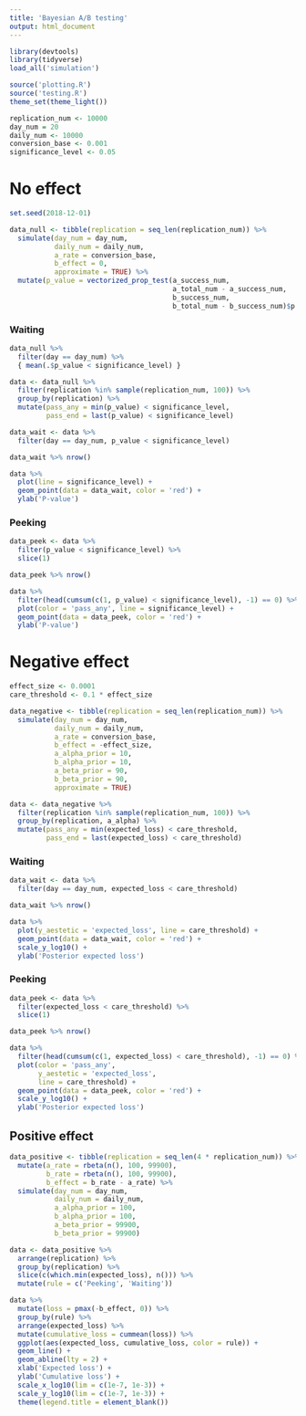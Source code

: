 ```yaml
---
title: 'Bayesian A/B testing'
output: html_document
---
```


```r
library(devtools)
library(tidyverse)
load_all('simulation')

source('plotting.R')
source('testing.R')
theme_set(theme_light())
```

```r
replication_num <- 10000
day_num = 20
daily_num <- 10000
conversion_base <- 0.001
significance_level <- 0.05
```

# No effect

```r
set.seed(2018-12-01)

data_null <- tibble(replication = seq_len(replication_num)) %>%
  simulate(day_num = day_num,
           daily_num = daily_num,
           a_rate = conversion_base,
           b_effect = 0,
           approximate = TRUE) %>%
  mutate(p_value = vectorized_prop_test(a_success_num,
                                        a_total_num - a_success_num,
                                        b_success_num,
                                        b_total_num - b_success_num)$p.value)
```

### Waiting

```r
data_null %>%
  filter(day == day_num) %>%
  { mean(.$p_value < significance_level) }
```

```r
data <- data_null %>%
  filter(replication %in% sample(replication_num, 100)) %>%
  group_by(replication) %>%
  mutate(pass_any = min(p_value) < significance_level,
         pass_end = last(p_value) < significance_level)

data_wait <- data %>%
  filter(day == day_num, p_value < significance_level)

data_wait %>% nrow()
```

```r
data %>%
  plot(line = significance_level) +
  geom_point(data = data_wait, color = 'red') +
  ylab('P-value')
```

### Peeking

```r
data_peek <- data %>%
  filter(p_value < significance_level) %>%
  slice(1)

data_peek %>% nrow()
```

```r
data %>%
  filter(head(cumsum(c(1, p_value) < significance_level), -1) == 0) %>%
  plot(color = 'pass_any', line = significance_level) +
  geom_point(data = data_peek, color = 'red') +
  ylab('P-value')
```

# Negative effect

```r
effect_size <- 0.0001
care_threshold <- 0.1 * effect_size

data_negative <- tibble(replication = seq_len(replication_num)) %>%
  simulate(day_num = day_num,
           daily_num = daily_num,
           a_rate = conversion_base,
           b_effect = -effect_size,
           a_alpha_prior = 10,
           b_alpha_prior = 10,
           a_beta_prior = 90,
           b_beta_prior = 90,
           approximate = TRUE)

data <- data_negative %>%
  filter(replication %in% sample(replication_num, 100)) %>%
  group_by(replication, a_alpha) %>%
  mutate(pass_any = min(expected_loss) < care_threshold,
         pass_end = last(expected_loss) < care_threshold)
```

### Waiting

```r
data_wait <- data %>%
  filter(day == day_num, expected_loss < care_threshold)

data_wait %>% nrow()
```

```r
data %>%
  plot(y_aestetic = 'expected_loss', line = care_threshold) +
  geom_point(data = data_wait, color = 'red') +
  scale_y_log10() +
  ylab('Posterior expected loss')
```

### Peeking

```r
data_peek <- data %>%
  filter(expected_loss < care_threshold) %>%
  slice(1)

data_peek %>% nrow()
```

```r
data %>%
  filter(head(cumsum(c(1, expected_loss) < care_threshold), -1) == 0) %>%
  plot(color = 'pass_any',
       y_aestetic = 'expected_loss',
       line = care_threshold) +
  geom_point(data = data_peek, color = 'red') +
  scale_y_log10() +
  ylab('Posterior expected loss')
```

## Positive effect

```r
data_positive <- tibble(replication = seq_len(4 * replication_num)) %>%
  mutate(a_rate = rbeta(n(), 100, 99900),
         b_rate = rbeta(n(), 100, 99900),
         b_effect = b_rate - a_rate) %>%
  simulate(day_num = day_num,
           daily_num = daily_num,
           a_alpha_prior = 100,
           b_alpha_prior = 100,
           a_beta_prior = 99900,
           b_beta_prior = 99900)

data <- data_positive %>%
  arrange(replication) %>%
  group_by(replication) %>%
  slice(c(which.min(expected_loss), n())) %>%
  mutate(rule = c('Peeking', 'Waiting'))
```

```r
data %>%
  mutate(loss = pmax(-b_effect, 0)) %>%
  group_by(rule) %>%
  arrange(expected_loss) %>%
  mutate(cumulative_loss = cummean(loss)) %>%
  ggplot(aes(expected_loss, cumulative_loss, color = rule)) +
  geom_line() +
  geom_abline(lty = 2) +
  xlab('Expected loss') +
  ylab('Cumulative loss') +
  scale_x_log10(lim = c(1e-7, 1e-3)) +
  scale_y_log10(lim = c(1e-7, 1e-3)) +
  theme(legend.title = element_blank())
```
